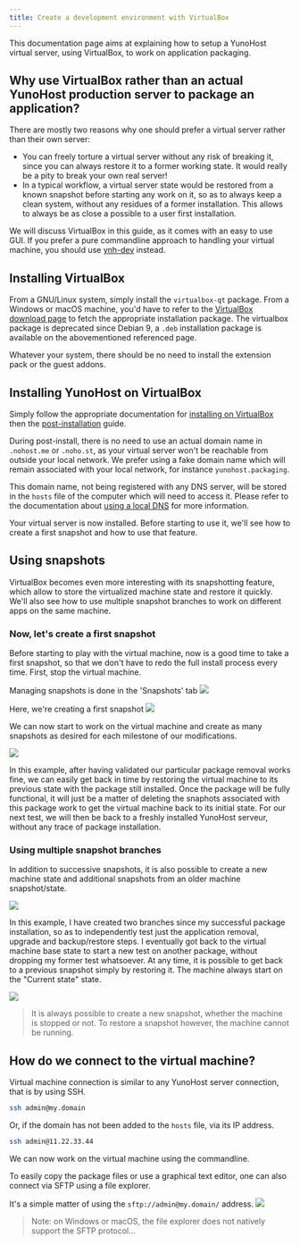 ```yaml
---
title: Create a development environment with VirtualBox
---
```


This documentation page aims at explaining how to setup a YunoHost virtual server, using VirtualBox, to work on application packaging.

## Why use VirtualBox rather than an actual YunoHost production server to package an application?

There are mostly two reasons why one should prefer a virtual server rather than their own server:

- You can freely torture a virtual server without any risk of breaking it, since you can always restore it to a former working state. It would really be a pity to break your own real server!
- In a typical workflow, a virtual server state would be restored from a known snapshot before starting any work on it, so as to always keep a clean system, without any residues of a former installation. This allows to always be as close a possible to a user first installation.

We will discuss VirtualBox in this guide, as it comes with an easy to use GUI. If you prefer a pure commandline approach to handling your virtual machine, you should use [ynh-dev](/contribute/dev/) instead.

## Installing VirtualBox

From a GNU/Linux system, simply install the `virtualbox-qt` package.
From a Windows or macOS machine, you'd have to refer to the [VirtualBox download page](https://www.virtualbox.org/wiki/Downloads) to fetch the appropriate installation package. The virtualbox package is deprecated since Debian 9, a `.deb` installation package is available on the abovementioned referenced page.

Whatever your system, there should be no need to install the extension pack or the guest addons.

## Installing YunoHost on VirtualBox

Simply follow the appropriate documentation for [installing on VirtualBox](/contribute/packaging_apps/resources/packaging_apps_virtualbox) then the [post-installation](/category/after-installation) guide.

During post-install, there is no need to use an actual domain name in `.nohost.me` or `.noho.st`, as your virtual server won't be reachable from outside your local network.
We prefer using a fake domain name which will remain associated with your local network, for instance `yunohost.packaging`.

This domain name, not being registered with any DNS server, will be stored in the `hosts` file of the computer which will need to access it. Please refer to the documentation about [using a local DNS](/admin/tutorials/domains/dns_local_network) for more information.

Your virtual server is now installed. Before starting to use it, we'll see how to create a first snapshot and how to use that feature.

## Using snapshots

VirtualBox becomes even more interesting with its snapshotting feature, which allow to store the virtualized machine state and restore it quickly.
We'll also see how to use multiple snapshot branches to work on different apps on the same machine.

### Now, let's create a first snapshot

Before starting to play with the virtual machine, now is a good time to take a first snapshot, so that we don't have to redo the full install process every time.
First, stop the virtual machine.

Managing snapshots is done in the 'Snapshots' tab
![](/img/virtualbox_packaging1-en.png)

Here, we're creating a first snapshot
![](/img/virtualbox_packaging2-en.png)

We can now start to work on the virtual machine and create as many snapshots as desired for each milestone of our modifications.

![](/img/virtualbox_packaging3-en.png)

In this example, after having validated our particular package removal works fine, we can easily get back in time by restoring the virtual machine to its previous state with the package still installed.
Once the package will be fully functional, it will just be a matter of deleting the snaphots associated with this package work to get the virtual machine back to its initial state.
For our next test, we will then be back to a freshly installed YunoHost serveur, without any trace of package installation.

### Using multiple snapshot branches

In addition to successive snapshots, it is also possible to create a new machine state and additional snapshots from an older machine snapshot/state.

![](/img/virtualbox_packaging4-en.png)

In this example, I have created two branches since my successful package installation, so as to independently test just the application removal, upgrade and backup/restore steps.
I eventually got back to the virtual machine base state to start a new test on another package, without dropping my former test whatsoever.
At any time, it is possible to get back to a previous snapshot simply by restoring it.
The machine always start on the "Current state" state.

![](/img/virtualbox_packaging5-en.png)

> It is always possible to create a new snapshot, whether the machine is stopped or not. To restore a snapshot however, the machine cannot be running.

## How do we connect to the virtual machine?

Virtual machine connection is similar to any YunoHost server connection, that is by using SSH.

```bash
ssh admin@my.domain
```

Or, if the domain has not been added to the `hosts` file, via its IP address.

```bash
ssh admin@11.22.33.44
```

We can now work on the virtual machine using the commandline.

To easily copy the package files or use a graphical text editor, one can also connect via SFTP using a file explorer.

It's a simple matter of using the `sftp://admin@my.domain/` address.
![](/img/virtualbox_packaging6.jpg)

> Note: on Windows or macOS, the file explorer does not natively support the SFTP protocol...
